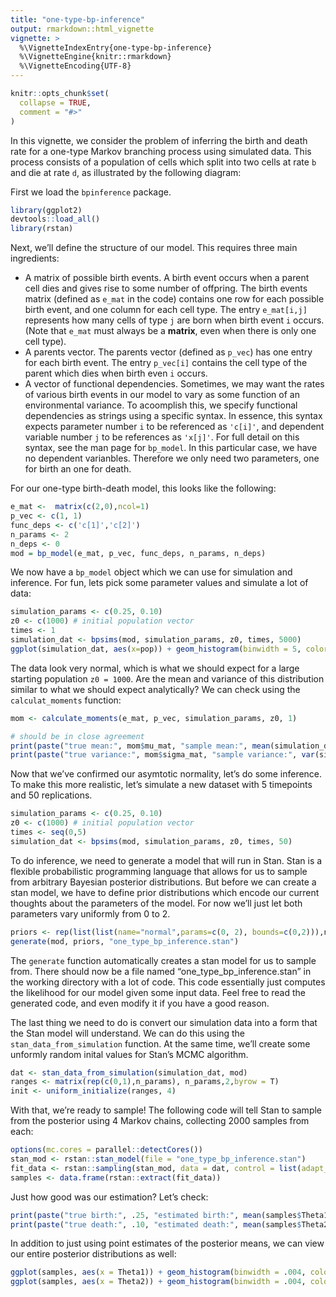 ```yaml
---
title: "one-type-bp-inference"
output: rmarkdown::html_vignette
vignette: >
  %\VignetteIndexEntry{one-type-bp-inference}
  %\VignetteEngine{knitr::rmarkdown}
  %\VignetteEncoding{UTF-8}
---
```


```r
knitr::opts_chunk$set(
  collapse = TRUE,
  comment = "#>"
)
```

In this vignette, we consider the problem of inferring the birth and death rate for a one-type Markov branching process using simulated data. This process consists of a population of cells which split into two cells at rate `b` and die at rate `d`, as illustrated by the following diagram:

First we load the `bpinference` package.

```r
library(ggplot2)
devtools::load_all()
library(rstan)
```

Next, we'll define the structure of our model. This requires three main ingredients:

* A matrix of possible birth events. A birth event occurs when a parent cell dies and gives rise to some number of offpring. The birth events matrix (defined as `e_mat` in the code) contains one row for each possible birth event, and one column for each cell type. The entry `e_mat[i,j]` represents how many cells of type `j` are born when birth event `i` occurs. (Note that `e_mat` must always be a **matrix**, even when there is only one cell type).
* A parents vector. The parents vector (defined as `p_vec`) has one entry for each birth event. The entry `p_vec[i]` contains the cell type of the parent which dies when birth even `i` occurs.
* A vector of functional dependencies. Sometimes, we may want the rates of various birth events in our model to vary as some function of an environmental variance. To acoomplish this, we specify functional dependencies as strings using a specific syntax. In essence, this syntax expects parameter number `i` to be referenced as `'c[i]'`, and dependent variable number `j` to be references as `'x[j]'`. For full detail on this syntax, see the man page for `bp_model`. In this particular case, we have no dependent varianbles. Therefore we only need two parameters, one for birth an one for death. 

For our one-type birth-death model, this looks like the following:

```r
e_mat <-  matrix(c(2,0),ncol=1)
p_vec <- c(1, 1)
func_deps <- c('c[1]','c[2]')
n_params <- 2
n_deps <- 0
mod = bp_model(e_mat, p_vec, func_deps, n_params, n_deps)
```

We now have a `bp_model` object which we can use for simulation and inference. For fun, lets pick some parameter values and simulate a lot of data:

```r
simulation_params <- c(0.25, 0.10)
z0 <- c(1000) # initial population vector
times <- 1
simulation_dat <- bpsims(mod, simulation_params, z0, times, 5000)
ggplot(simulation_dat, aes(x=pop)) + geom_histogram(binwidth = 5, color="black",fill="white") 
```

The data look very normal, which is what we should expect for a large starting population `z0 = 1000`. Are the mean and variance of this distribution similar to what we should expect analytically? We can check using the `calculat_moments` function:

```r
mom <- calculate_moments(e_mat, p_vec, simulation_params, z0, 1)

# should be in close agreement
print(paste("true mean:", mom$mu_mat, "sample mean:", mean(simulation_dat$pop), sep=" "))
print(paste("true variance:", mom$sigma_mat, "sample variance:", var(simulation_dat$pop), sep=" "))
```

Now that we've confirmed our asymtotic normality, let's do some inference. To make this more realistic, let's simulate a new dataset with 5 timepoints and 50 replications.

```r
simulation_params <- c(0.25, 0.10)
z0 <- c(1000) # initial population vector
times <- seq(0,5)
simulation_dat <- bpsims(mod, simulation_params, z0, times, 50)
```

To do inference, we need to generate a model that will run in Stan. Stan is a flexible probabilistic programming language that allows for us to sample from arbitrary Bayesian posterior distributions. But before we can create a stan model, we have to define prior distributions which encode our current thoughts about the parameters of the model. For now we'll just let both parameters vary uniformly from 0 to 2.

```r
priors <- rep(list(list(name="normal",params=c(0, 2), bounds=c(0,2))),n_params)
generate(mod, priors, "one_type_bp_inference.stan")
```

The `generate` function automatically creates a stan model for us to sample from. There should now be a file named "one_type_bp_inference.stan" in the working directory with a lot of code. This code essentially just computes the likelihood for our model given some input data. Feel free to read the generated code, and even modify it if you have a good reason.

The last thing we need to do is convert our simulation data into a form that the Stan model will understand. We can do this using the `stan_data_from_simulation` function. At the same time, we'll create some unformly random inital values for Stan's MCMC algorithm.

```r
dat <- stan_data_from_simulation(simulation_dat, mod)
ranges <- matrix(rep(c(0,1),n_params), n_params,2,byrow = T)
init <- uniform_initialize(ranges, 4)
```

With that, we're ready to sample! The following code will tell Stan to sample from the posterior using 4 Markov chains, collecting 2000 samples from each:

```r
options(mc.cores = parallel::detectCores())
stan_mod <- rstan::stan_model(file = "one_type_bp_inference.stan")
fit_data <- rstan::sampling(stan_mod, data = dat, control = list(adapt_delta = 0.95), chains = 4, refresh = 50, init =init, iter=3000,warmup=1000)
samples <- data.frame(rstan::extract(fit_data))
```

Just how good was our estimation? Let's check:

```r
print(paste("true birth:", .25, "estimated birth:", mean(samples$Theta1), sep=" "))
print(paste("true death:", .10, "estimated death:", mean(samples$Theta2), sep=" "))
```

In addition to just using point estimates of the posterior means, we can view our entire posterior distributions as well:

```r
ggplot(samples, aes(x = Theta1)) + geom_histogram(binwidth = .004, color='black', fill='white')
ggplot(samples, aes(x = Theta2)) + geom_histogram(binwidth = .004, color='black', fill='white')
```